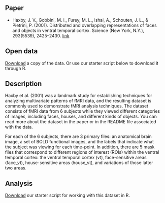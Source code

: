 ## Paper

-   Haxby, J. V., Gobbini, M. I., Furey, M. L., Ishai, A., Schouten, J. L., & Pietrini, P. (2001). Distributed and overlapping representations of faces and objects in ventral temporal cortex. Science (New York, N.Y.), 293(5539), 2425–2430. [link](https://doi.org/10.1126/science.1063736)

## Open data

[Download](http://data.pymvpa.org/datasets/haxby2001/) a copy of the data. Or use our starter script below to download it through R.

## Description

Haxby et al. (2001) was a landmark study for establishing techniques for analyzing multivariate patterns of fMRI data, and the resulting dataset is commonly used to demonstrate fMRI analysis techniques. The dataset consists of fMRI data from 6 subjects while they viewed different categories of images, including faces, houses, and different kinds of objects. You can read more about the dataset in the paper or in the README file associated with the data.

For each of the 6 subjects, there are 3 primary files: an anatomical brain image, a set of BOLD functional images, and the labels that indicate what the subject was viewing for each time-point. In addition, there are 5 mask files that correspond to different regions of interest (ROIs) within the ventral temporal cortex: the ventral temporal cortex (vt), face-sensitive areas (face_vt), house-sensitive areas (house_vt), and variations of those latter two areas.

## Analysis

[Download](../files/fmri-data-wrangling.Rmd) our starter script for working with this dataset in R.
